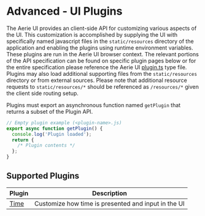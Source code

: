 # Advanced - UI Plugins

The Aerie UI provides an client-side API for customizing various aspects of the UI. This customization is accomplished by supplying the UI with specifically named javascript files in the `static/resources` directory of the application and enabling the plugins using runtime environment variables. These plugins are run in the Aerie UI browser context. The relevant portions of the API specification can be found on specific plugin pages below or for the entire specification please reference the Aerie UI [plugin.ts](https://github.com/NASA-AMMOS/aerie-ui/blob/develop/src/types/plugin.ts) type file. Plugins may also load additional supporting files from the `static/resources` directory or from external sources. Please note that additional resource requests to `static/resources/*` should be referenced as `/resources/*` given the client side routing setup.

Plugins must export an asynchronous function named `getPlugin` that returns a subset of the Plugin API.

```javascript
// Empty plugin example (<plugin-name>.js)
export async function getPlugin() {
  console.log('Plugin loaded');
  return {
    /* Plugin contents */
  };
}
```

## Supported Plugins

| Plugin                         | Description                                         |
| ------------------------------ | --------------------------------------------------- |
| [Time](/planning/plugins/time) | Customize how time is presented and input in the UI |
